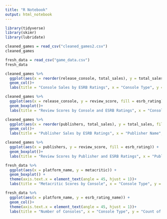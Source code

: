 ```yaml
---
title: "R Notebook"
output: html_notebook
---
```


```r
library(tidyverse)
library(skimr)
library(lubridate) 
```

```r
cleaned_games = read_csv("cleaned_games2.csv")
cleaned_games

fresh_data = read_csv("game_data.csv")
fresh_data
```

```r
cleaned_games %>%
  ggplot(aes(x = reorder(release_console, total_sales), y = total_sales, fill = esrb_rating)) +
  geom_col()+
  labs(title = "Console Sales by ESRB Ratings", x = "Console Type", y = "Total Sales", fill = "ESRB Ratings")
```

```r
cleaned_games %>% 
  ggplot(aes(x = release_console, y = review_score, fill = esrb_rating)) +
  geom_boxplot()+
  labs(title = "Review Scores by Console and ESRB Ratings", x = "Console Type", y = "Review Scores", fill = "ESRB Ratings")
```

```r
cleaned_games %>%
  ggplot(aes(x = reorder(publishers, total_sales), y = total_sales, fill = esrb_rating)) +
  geom_col()+
  labs(title = "Publisher Sales by ESRB Ratings", x = "Publisher Name", y = "Total Sales", fill = "ESRB Ratings")
```

```r
cleaned_games %>% 
  ggplot(aes(x = publishers, y = review_score, fill = esrb_rating)) +
  geom_boxplot()+
  labs(title = "Review Scores by Publisher and ESRB Ratings", x = "Publisher Name", y = "Review Scores", fill = "ESRB Ratings")
```
```r
fresh_data %>% 
  ggplot(aes(x = platform_name, y = metacritic)) +
  geom_boxplot() +
  theme(axis.text.x = element_text(angle = 45, hjust = 1))+
  labs(title = "Metacritic Scores by Console", x = "Console Type", y = "Review Scores")
```

```r
fresh_data %>%
  ggplot(aes(x = platform_name, y = esrb_rating_name)) +
  geom_col()+
  theme(axis.text.x = element_text(angle = 45, hjust = 1))+
  labs(title = "Number of Consoles", x = "Console Type", y = "Count of Games")
```